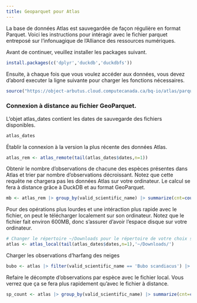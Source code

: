 ```yaml
---
title: Geoparquet pour Atlas 
---
```


La base de données Atlas est sauvegardée de façon régulière en format Parquet. Voici les instructions pour intéragir avec le fichier parquet entreposé sur l'infonuagique de l'Alliance des ressources numériques. 


Avant de continuer, veuillez installer les packages suivant. 
```r
install.packages(c('dplyr','duckdb','duckdbfs'))
```

Ensuite, à chaque fois que vous voulez accéder aux données, vous devez d'abord executer la ligne suivante pour charger les fonctions nécessaires. 
```r
source("https://object-arbutus.cloud.computecanada.ca/bq-io/atlas/parquet/bq-atlas-parquet.R")
```

### Connexion à distance au fichier GeoParquet. 

L'objet atlas_dates contient les dates de sauvegarde des fichiers disponibles. 

```r
atlas_dates
```

Établir la connexion à la version la plus récente des données Atlas. 
```r
atlas_rem <- atlas_remote(tail(atlas_dates$dates,n=1))
```

Obtenir le nombre d'observations de chacune des espèces présentes dans Atlas et trier par nombre d'observations décroissant. Notez que cette requête ne chargera pas les données Atlas sur votre ordinateur. Le calcul se fera à distance grâce à DuckDB et au format GeoParquet. 
```r
mb <- atlas_rem |> group_by(valid_scientific_name) |> summarize(cnt=count()) |> arrange(desc(cnt)) |> collect()
```

Pour des opérations plus lourdes et une intéraction plus rapide avec le fichier, on peut le télécharger localement sur son ordinateur. Notez que le fichier fait environ 600MB, donc s'assurer d'avoir l'espace disque sur votre ordinateur. 
```r
# Changer le répertoire ~/Downloads pour le répertoire de votre choix sur votre ordinateur
atlas <- atlas_local(tail(atlas_dates$dates,n=1),'~/Downloads/')
```

Charger les observations d'harfang des neiges
```r
bubo <- atlas |> filter(valid_scientific_name == 'Bubo scandiacus') |> collect()
```

Refaire le décompte d'observations par espèce avec le fichier local. Vous verrez que ça se fera plus rapidement qu'avec le fichier à distance. 
```r
sp_count <- atlas |> group_by(valid_scientific_name) |> summarize(cnt=count()) |> arrange(desc(cnt)) |> collect()
```

